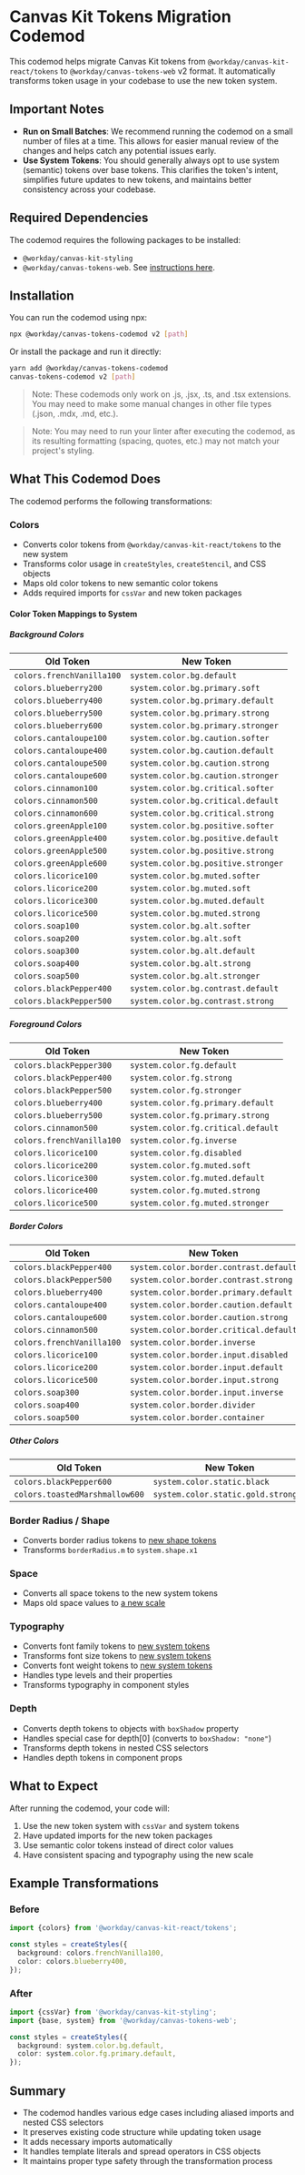 <Meta title="Guides/Tokens Migration/Migration Codemod" />

# Canvas Kit Tokens Migration Codemod

This codemod helps migrate Canvas Kit tokens from `@workday/canvas-kit-react/tokens` to
`@workday/canvas-tokens-web` v2 format. It automatically transforms token usage in your codebase to
use the new token system.

## Important Notes

- **Run on Small Batches**: We recommend running the codemod on a small number of files at a time.
  This allows for easier manual review of the changes and helps catch any potential issues early.
- **Use System Tokens**: You should generally always opt to use system (semantic) tokens over base tokens. This clarifies the token's intent, simplifies future updates to new tokens, and maintains better consistency across your codebase.

## Required Dependencies

The codemod requires the following packages to be installed:

- `@workday/canvas-kit-styling`
- `@workday/canvas-tokens-web`. See
  [instructions here](/docs/guides-tokens-migration-installation-setup--docs).

## Installation

You can run the codemod using npx:

```sh
npx @workday/canvas-tokens-codemod v2 [path]
```

Or install the package and run it directly:

```sh
yarn add @workday/canvas-tokens-codemod
canvas-tokens-codemod v2 [path]
```

> Note: These codemods only work on .js, .jsx, .ts, and .tsx extensions. You may need to make some
> manual changes in other file types (.json, .mdx, .md, etc.).

> Note: You may need to run your linter after executing the codemod, as its resulting formatting
> (spacing, quotes, etc.) may not match your project's styling.

## What This Codemod Does

The codemod performs the following transformations:

### Colors

- Converts color tokens from `@workday/canvas-kit-react/tokens` to the new system
- Transforms color usage in `createStyles`, `createStencil`, and CSS objects
- Maps old color tokens to new semantic color tokens
- Adds required imports for `cssVar` and new token packages

#### Color Token Mappings to System

##### Background Colors

| Old Token                 | New Token                           |
| ------------------------- | ----------------------------------- |
| `colors.frenchVanilla100` | `system.color.bg.default`           |
| `colors.blueberry200`     | `system.color.bg.primary.soft`      |
| `colors.blueberry400`     | `system.color.bg.primary.default`   |
| `colors.blueberry500`     | `system.color.bg.primary.strong`    |
| `colors.blueberry600`     | `system.color.bg.primary.stronger`  |
| `colors.cantaloupe100`    | `system.color.bg.caution.softer`    |
| `colors.cantaloupe400`    | `system.color.bg.caution.default`   |
| `colors.cantaloupe500`    | `system.color.bg.caution.strong`    |
| `colors.cantaloupe600`    | `system.color.bg.caution.stronger`  |
| `colors.cinnamon100`      | `system.color.bg.critical.softer`   |
| `colors.cinnamon500`      | `system.color.bg.critical.default`  |
| `colors.cinnamon600`      | `system.color.bg.critical.strong`   |
| `colors.greenApple100`    | `system.color.bg.positive.softer`   |
| `colors.greenApple400`    | `system.color.bg.positive.default`  |
| `colors.greenApple500`    | `system.color.bg.positive.strong`   |
| `colors.greenApple600`    | `system.color.bg.positive.stronger` |
| `colors.licorice100`      | `system.color.bg.muted.softer`      |
| `colors.licorice200`      | `system.color.bg.muted.soft`        |
| `colors.licorice300`      | `system.color.bg.muted.default`     |
| `colors.licorice500`      | `system.color.bg.muted.strong`      |
| `colors.soap100`          | `system.color.bg.alt.softer`        |
| `colors.soap200`          | `system.color.bg.alt.soft`          |
| `colors.soap300`          | `system.color.bg.alt.default`       |
| `colors.soap400`          | `system.color.bg.alt.strong`        |
| `colors.soap500`          | `system.color.bg.alt.stronger`      |
| `colors.blackPepper400`   | `system.color.bg.contrast.default`  |
| `colors.blackPepper500`   | `system.color.bg.contrast.strong`   |

##### Foreground Colors

| Old Token                 | New Token                          |
| ------------------------- | ---------------------------------- |
| `colors.blackPepper300`   | `system.color.fg.default`          |
| `colors.blackPepper400`   | `system.color.fg.strong`           |
| `colors.blackPepper500`   | `system.color.fg.stronger`         |
| `colors.blueberry400`     | `system.color.fg.primary.default`  |
| `colors.blueberry500`     | `system.color.fg.primary.strong`   |
| `colors.cinnamon500`      | `system.color.fg.critical.default` |
| `colors.frenchVanilla100` | `system.color.fg.inverse`          |
| `colors.licorice100`      | `system.color.fg.disabled`         |
| `colors.licorice200`      | `system.color.fg.muted.soft`       |
| `colors.licorice300`      | `system.color.fg.muted.default`    |
| `colors.licorice400`      | `system.color.fg.muted.strong`     |
| `colors.licorice500`      | `system.color.fg.muted.stronger`   |

##### Border Colors

| Old Token                 | New Token                              |
| ------------------------- | -------------------------------------- |
| `colors.blackPepper400`   | `system.color.border.contrast.default` |
| `colors.blackPepper500`   | `system.color.border.contrast.strong`  |
| `colors.blueberry400`     | `system.color.border.primary.default`  |
| `colors.cantaloupe400`    | `system.color.border.caution.default`  |
| `colors.cantaloupe600`    | `system.color.border.caution.strong`   |
| `colors.cinnamon500`      | `system.color.border.critical.default` |
| `colors.frenchVanilla100` | `system.color.border.inverse`          |
| `colors.licorice100`      | `system.color.border.input.disabled`   |
| `colors.licorice200`      | `system.color.border.input.default`    |
| `colors.licorice500`      | `system.color.border.input.strong`     |
| `colors.soap300`          | `system.color.border.input.inverse`    |
| `colors.soap400`          | `system.color.border.divider`          |
| `colors.soap500`          | `system.color.border.container`        |

##### Other Colors

| Old Token                      | New Token                           |
| ------------------------------ | ----------------------------------- |
| `colors.blackPepper600`        | `system.color.static.black`         |
| `colors.toastedMarshmallow600` | `system.color.static.gold.stronger` |

### Border Radius / Shape

- Converts border radius tokens to
  [new shape tokens](/docs/guides-tokens-migration-mapping-tables-system--docs#shape-border-radius-token-migration)
- Transforms `borderRadius.m` to `system.shape.x1`

### Space

- Converts all space tokens to the new system tokens
- Maps old space values to
  [a new scale](/docs/guides-tokens-migration-mapping-tables-system--docs#space)

### Typography

- Converts font family tokens to
  [new system tokens](docs/guides-tokens-migration-mapping-tables-system--docs#font-family)
- Transforms font size tokens to
  [new system tokens](docs/guides-tokens-migration-mapping-tables-system--docs#font-size)
- Converts font weight tokens to
  [new system tokens](docs/guides-tokens-migration-mapping-tables-system--docs#font-weight)
- Handles type levels and their properties
- Transforms typography in component styles

### Depth

- Converts depth tokens to objects with `boxShadow` property
- Handles special case for depth[0] (converts to `boxShadow: "none"`)
- Transforms depth tokens in nested CSS selectors
- Handles depth tokens in component props

## What to Expect

After running the codemod, your code will:

1. Use the new token system with `cssVar` and system tokens
2. Have updated imports for the new token packages
3. Use semantic color tokens instead of direct color values
4. Have consistent spacing and typography using the new scale

## Example Transformations

### Before

```typescript
import {colors} from '@workday/canvas-kit-react/tokens';

const styles = createStyles({
  background: colors.frenchVanilla100,
  color: colors.blueberry400,
});
```

### After

```typescript
import {cssVar} from '@workday/canvas-kit-styling';
import {base, system} from '@workday/canvas-tokens-web';

const styles = createStyles({
  background: system.color.bg.default,
  color: system.color.fg.primary.default,
});
```

## Summary

- The codemod handles various edge cases including aliased imports and nested CSS selectors
- It preserves existing code structure while updating token usage
- It adds necessary imports automatically
- It handles template literals and spread operators in CSS objects
- It maintains proper type safety through the transformation process

